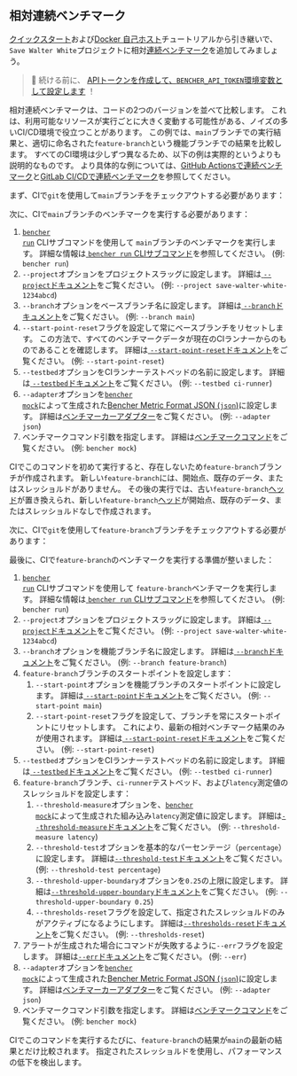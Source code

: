 
## 相対連続ベンチマーク

[クイックスタート][quick start]および[Docker 自己ホスト][docker self-hosted]チュートリアルから引き継いで、`Save Walter White`プロジェクトに相対[連続ベンチマーク][continuous benchmarking]を追加してみましょう。

> 🐰 続ける前に、
> [APIトークンを作成して、`BENCHER_API_TOKEN`環境変数として設定します][create an api token]
>！

[quick start]: /ja/docs/tutorial/quick-start/
[docker self-hosted]: /ja/docs/tutorial/docker/
[continuous benchmarking]: /ja/docs/explanation/continuous-benchmarking/
[create an api token]: /ja/docs/tutorial/quick-start/#create-an-api-token

相対連続ベンチマークは、コードの2つのバージョンを並べて比較します。
これは、利用可能なリソースが実行ごとに大きく変動する可能性がある、ノイズの多いCI/CD環境で役立つことがあります。
この例では、`main`ブランチでの実行結果と、適切に命名された`feature-branch`という機能ブランチでの結果を比較します。
すべてのCI環境は少しずつ異なるため、以下の例は実際的というよりも説明的なものです。
より具体的な例については、[GitHub Actionsで連続ベンチマーク][github actions]と[GitLab CI/CDで連続ベンチマーク][gitlab ci/cd]を参照してください。

[github actions]: /ja/docs/how-to/github-actions/
[gitlab ci/cd]: /ja/docs/how-to/gitlab-ci-cd/

まず、CIで`git`を使用して`main`ブランチをチェックアウトする必要があります：

<GitCheckoutMain />

次に、CIで`main`ブランチのベンチマークを実行する必要があります：

<RunMainRelative />

1. <code><a href="/ja/docs/explanation/bencher-run/">bencher run</a></code> CLIサブコマンドを使用して
   `main`ブランチのベンチマークを実行します。
   詳細な情報は[ `bencher run` CLIサブコマンド][bencher run]を参照してください。
   (例: `bencher run`)
2. `--project`オプションをプロジェクトスラッグに設定します。
   詳細は[ `--project`ドキュメント][project option]をご覧ください。
   (例: `--project save-walter-white-1234abcd`)
3. `--branch`オプションをベースブランチ名に設定します。
   詳細は[ `--branch`ドキュメント][branch option]をご覧ください。
   (例: `--branch main`)
4. `--start-point-reset`フラグを設定して常にベースブランチをリセットします。
   この方法で、すべてのベンチマークデータが現在のCIランナーからのものであることを確認します。
   詳細は[ `--start-point-reset`ドキュメント][start point reset]をご覧ください。
   (例: `--start-point-reset`)
5. `--testbed`オプションをCIランナーテストベッドの名前に設定します。
   詳細は[ `--testbed`ドキュメント][testbed option]をご覧ください。
   (例: `--testbed ci-runner`)
6. `--adapter`オプションを<code><a href="/ja/docs/reference/bencher-metric-format/#bencher-mock">bencher mock</a></code>によって生成された[Bencher Metric Format JSON (`json`)][bmf]に設定します。
   詳細は[ベンチマーカーアダプター][adapter json]をご覧ください。
   (例: `--adapter json`)
7.  ベンチマークコマンド引数を指定します。
    詳細は[ベンチマークコマンド][command argument]をご覧ください。
    (例: `bencher mock`)

CIでこのコマンドを初めて実行すると、存在しないため`feature-branch`ブランチが作成されます。
新しい`feature-branch`には、開始点、既存のデータ、またはスレッショルドがありません。
その後の実行では、古い`feature-branch`[ヘッド][head]が置き換えられ、新しい`feature-branch`[ヘッド][head]が開始点、既存のデータ、またはスレッショルドなしで作成されます。

[bencher run]: /ja/docs/explanation/bencher-run/
[project option]: /ja/docs/explanation/bencher-run/#--project-project
[branch option]: /ja/docs/explanation/branch-selection/#--branch-branch
[start point reset]: /ja/docs/explanation/branch-selection/#--start-point-reset
[testbed option]: /ja/docs/explanation/bencher-run/#--testbed-testbed
[bmf]: /ja/docs/reference/bencher-metric-format/
[adapter json]: /ja/docs/explanation/adapters/#-json
[command argument]: /ja/docs/explanation/bencher-run/#benchmark-command
[head]: /ja/docs/explanation/benchmarking/#head

次に、CIで`git`を使用して`feature-branch`ブランチをチェックアウトする必要があります：

<GitCheckoutFeature />

最後に、CIで`feature-branch`のベンチマークを実行する準備が整いました：

<RunFeatureRelative />

1. <code><a href="/ja/docs/explanation/bencher-run/">bencher run</a></code> CLIサブコマンドを使用して
   `feature-branch`ベンチマークを実行します。
   詳細な情報は[ `bencher run` CLIサブコマンド][bencher run]を参照してください。
   (例: `bencher run`)
2. `--project`オプションをプロジェクトスラッグに設定します。
   詳細は[ `--project`ドキュメント][project option]をご覧ください。
   (例: `--project save-walter-white-1234abcd`)
3. `--branch`オプションを機能ブランチ名に設定します。
   詳細は[ `--branch`ドキュメント][branch option]をご覧ください。
   (例: `--branch feature-branch`)
4. `feature-branch`ブランチのスタートポイントを設定します：
   1. `--start-point`オプションを機能ブランチのスタートポイントに設定します。
   詳細は[ `--start-point`ドキュメント][start point]をご覧ください。
   (例: `--start-point main`)
   2. `--start-point-reset`フラグを設定して、ブランチを常にスタートポイントにリセットします。
   これにより、最新の相対ベンチマーク結果のみが使用されます。
   詳細は[ `--start-point-reset`ドキュメント][start point reset]をご覧ください。
   (例: `--start-point-reset`)
5. `--testbed`オプションをCIランナーテストベッドの名前に設定します。
   詳細は[ `--testbed`ドキュメント][testbed option]をご覧ください。
   (例: `--testbed ci-runner`)
6. `feature-branch`ブランチ、`ci-runner`テストベッド、および`latency`測定値のスレッショルドを設定します：
   1. `--threshold-measure`オプションを、<code><a href="/ja/docs/reference/bencher-metric-format/#bencher-mock">bencher mock</a></code>によって生成された組み込み`latency`測定値に設定します。
   詳細は[`--threshold-measure`ドキュメント][threshold measure option]をご覧ください。
   (例: `--threshold-measure latency`)
   2. `--threshold-test`オプションを基本的なパーセンテージ（`percentage`）に設定します。
   詳細は[`--threshold-test`ドキュメント][threshold test option]をご覧ください。
   (例: `--threshold-test percentage`)
   3. `--threshold-upper-boundary`オプションを`0.25`の上限に設定します。
   詳細は[`--threshold-upper-boundary`ドキュメント][threshold upper boundary]をご覧ください。
   (例: `--threshold-upper-boundary 0.25`)
   4. `--thresholds-reset`フラグを設定して、指定されたスレッショルドのみがアクティブになるようにします。
   詳細は[`--thresholds-reset`ドキュメント][thresholds reset]をご覧ください。
   (例: `--thresholds-reset`)
7. アラートが生成された場合にコマンドが失敗するように`--err`フラグを設定します。
   詳細は[`--err`ドキュメント][alert err]をご覧ください。
   (例: `--err`)
8. `--adapter`オプションを<code><a href="/ja/docs/reference/bencher-metric-format/#bencher-mock">bencher mock</a></code>によって生成された[Bencher Metric Format JSON (`json`)][bmf]に設定します。
   詳細は[ベンチマーカーアダプター][adapter json]をご覧ください。
   (例: `--adapter json`)
9. ベンチマークコマンド引数を指定します。
   詳細は[ベンチマークコマンド][command argument]をご覧ください。
   (例: `bencher mock`)

CIでこのコマンドを実行するたびに、`feature-branch`の結果が`main`の最新の結果とだけ比較されます。
指定されたスレッショルドを使用し、パフォーマンスの低下を検出します。

[start point]: /ja/docs/explanation/branch-selection/#--start-point-branch
[start point reset]: /ja/docs/explanation/branch-selection/#--start-point-reset
[threshold measure option]: /ja/docs/explanation/thresholds/#--threshold-measure-measure
[threshold test option]: /ja/docs/explanation/thresholds/#--threshold-test-test
[threshold upper boundary]: /ja/docs/explanation/thresholds/#--threshold-upper-boundary-boundary
[thresholds reset]: /ja/docs/explanation/thresholds/#--thresholds-reset
[alert err]: /ja/docs/explanation/thresholds/#--err
